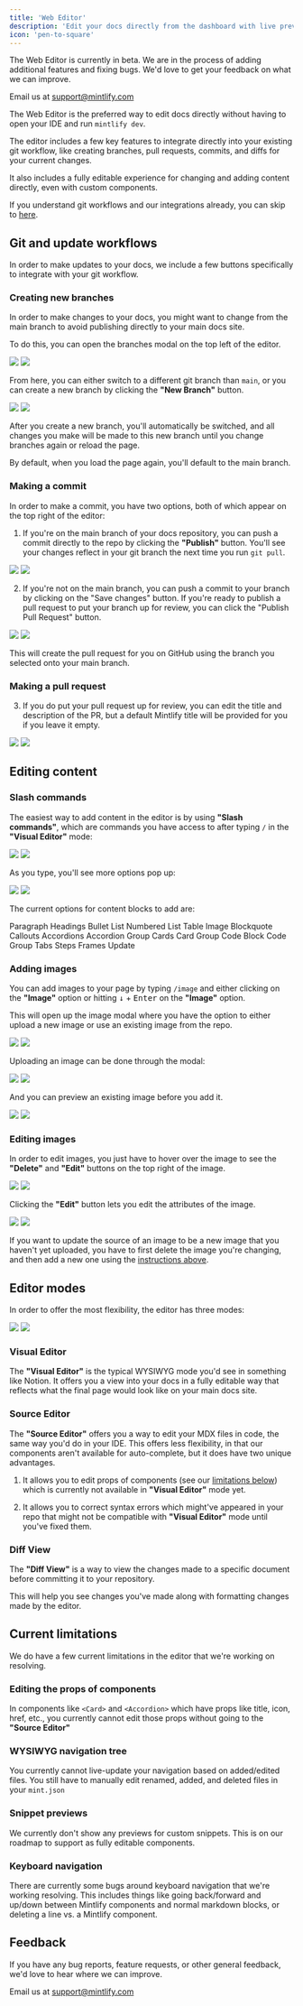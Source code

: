 ```yaml
---
title: 'Web Editor'
description: 'Edit your docs directly from the dashboard with live previews.'
icon: 'pen-to-square'
---
```


<Warning>
  The Web Editor is currently in beta. We are in the process of adding additional
  features and fixing bugs. We'd love to get your feedback on what we can improve.

  Email us at [support@mintlify.com](mailto:support@mintlify.com)
</Warning>

The Web Editor is the preferred way to edit docs directly without having to open
your IDE and run `mintlify dev`.

The editor includes a few key features to integrate directly into your existing
git workflow, like creating branches, pull requests, commits, and diffs for your
current changes.

It also includes a fully editable experience for changing and adding content directly,
even with custom components.

If you understand git workflows and our integrations already, you can skip to [here](#editing-content).

## Git and update workflows

In order to make updates to your docs, we include a few buttons specifically to 
integrate with your git workflow.

### Creating new branches

In order to make changes to your docs, you might want to change from the main branch
to avoid publishing directly to your main docs site.

To do this, you can open the branches modal on the top left of the editor.

<Frame>
  <img src="/images/editor/branches-light.png" className="block dark:hidden" />
  <img src="/images/editor/branches-dark.png" className="hidden dark:block" />
</Frame>

From here, you can either switch to a different git branch than `main`, or you can
create a new branch by clicking the **"New Branch"** button.

<Frame>
  <img src="/images/editor/new-branch-light.png" className="block dark:hidden" />
  <img src="/images/editor/new-branch-dark.png" className="hidden dark:block" />
</Frame>

After you create a new branch, you'll automatically be switched, and all changes
you make will be made to this new branch until you change branches again or reload the page.

By default, when you load the page again, you'll default to the main branch.

### Making a commit

In order to make a commit, you have two options, both of which appear on the top
right of the editor:

1. If you're on the main branch of your docs repository, you can push a commit
directly to the repo by clicking the **"Publish"** button. You'll see your changes
reflect in your git branch the next time you run `git pull`.

<Frame>
  <img src="/images/editor/publish-button-light.png" className="block dark:hidden" />
  <img src="/images/editor/publish-button-dark.png" className="hidden dark:block" />
</Frame>

2. If you're not on the main branch, you can push a commit to your branch by clicking
on the "Save changes" button. If you're ready to publish a pull request to put your branch
up for review, you can click the "Publish Pull Request" button.

<Frame>
  <img src="/images/editor/pull-request-button-light.png" className="block dark:hidden" />
  <img src="/images/editor/pull-request-button-dark.png" className="hidden dark:block" />
</Frame>

This will create the pull request for you on GitHub using the branch you selected onto
your main branch.

### Making a pull request

3. If you do put your pull request up for review, you can edit the title and description
of the PR, but a default Mintlify title will be provided for you if you leave it
empty.

<Frame>
  <img src="/images/editor/pr-modal-light.png" className="block dark:hidden" />
  <img src="/images/editor/pr-modal-dark.png" className="hidden dark:block" />
</Frame>

## Editing content

### Slash commands

The easiest way to add content in the editor is by using **"Slash commands"**, which are
commands you have access to after typing `/` in the **"Visual Editor"** mode:

<Frame>
  <img src="/images/editor/slash-commands-light.png" className="block dark:hidden" />
  <img src="/images/editor/slash-commands-dark.png" className="hidden dark:block" />
</Frame>

As you type, you'll see more options pop up:

<Frame caption="Command filtering">
  <img src="/images/editor/slash-commands-text-light.png" className="block dark:hidden" />
  <img src="/images/editor/slash-commands-text-dark.png" className="hidden dark:block" />
</Frame>

The current options for content blocks to add are:

<AccordionGroup>
  <Accordion title="Standard markdown blocks">
    <CardGroup cols={3}>
      <Card icon="paragraph">Paragraph</Card>
      <Card icon="heading">Headings</Card>
      <Card icon="list-ul">Bullet List</Card>
      <Card icon="list-ol">Numbered List</Card>
      <Card icon="table">Table</Card>
      <Card icon="image">Image</Card>
      <Card icon="block-quote">Blockquote</Card>
    </CardGroup>
  </Accordion>

  <Accordion title="Mintlify components" defaultOpen={true}>
    <CardGroup cols={3}>
      <Card icon="circle-exclamation" href="/content/components/callouts">Callouts</Card>
      <Card icon="square-caret-down" href="/content/components/accordions">Accordions</Card>
      <Card icon="table-rows" href="/content/components/accordion-group">Accordion Group</Card>
      <Card icon="rectangle" href="/content/components/cards">Cards</Card>
      <Card icon="rectangles-mixed" href="/content/components/card-group">Card Group</Card>
      <Card icon="code" href="/content/components/code">Code Block</Card>
      <Card icon="rectangle-code" href="/content/components/code-group">Code Group</Card>
      <Card icon="window-restore" href="/content/components/tabs">Tabs</Card>
      <Card icon="arrow-progress" href="/content/components/steps">Steps</Card>
      <Card icon="frame" href="/content/components/frames">Frames</Card>
      <Card icon="rectangle-history" href="/content/components/update">Update</Card>
    </CardGroup>
  </Accordion>
</AccordionGroup>

### Adding images

You can add images to your page by typing `/image` and either clicking on the **"Image"**
option or hitting <kbd>↓</kbd> + <kbd>Enter</kbd> on the **"Image"** option.

This will open up the image modal where you have the option to either upload a new
image or use an existing image from the repo.

<Frame>
  <img src="/images/editor/images-light.png" className="block dark:hidden" />
  <img src="/images/editor/images-dark.png" className="hidden dark:block" />
</Frame>

Uploading an image can be done through the modal:

<Frame>
  <img src="/images/editor/upload-light.png" className="block dark:hidden" />
  <img src="/images/editor/upload-dark.png" className="hidden dark:block" />
</Frame>

And you can preview an existing image before you add it.

<Frame>
  <img src="/images/editor/image-preview-light.png" className="block dark:hidden" />
  <img src="/images/editor/image-preview-dark.png" className="hidden dark:block" />
</Frame>

### Editing images

In order to edit images, you just have to hover over the image to see the **"Delete"**
and **"Edit"** buttons on the top right of the image.

<Frame>
  <img src="/images/editor/edit-image-light.png" className="block dark:hidden" />
  <img src="/images/editor/edit-image-dark.png" className="hidden dark:block" />
</Frame>

Clicking the **"Edit"** button lets you edit the attributes of the image.

<Frame>
  <img src="/images/editor/image-form-light.png" className="block dark:hidden" />
  <img src="/images/editor/image-form-dark.png" className="hidden dark:block" />
</Frame>

If you want to update the source of an image to be a new image that you haven't yet
uploaded, you have to first delete the image you're changing, and then add a new one
using the [instructions above](#adding-images).

## Editor modes

In order to offer the most flexibility, the editor has three modes:

<Frame caption="View mode toggle">
  <img src="/images/editor/mode-toggle-light.png" className="block dark:hidden" />
  <img src="/images/editor/mode-toggle-dark.png" className="hidden dark:block" />
</Frame>

### Visual Editor

The **"Visual Editor"** is the typical WYSIWYG mode you'd see in something like Notion.
It offers you a view into your docs in a fully editable way that reflects what the final
page would look like on your main docs site.

### Source Editor

The **"Source Editor"** offers you a way to edit your MDX files in code, the same way
you'd do in your IDE. This offers less flexibility, in that our components aren't available
for auto-complete, but it does have two unique advantages.

1. It allows you to edit props of components (see our [limitations below](#current-limitations))
which is currently not available in **"Visual Editor"** mode yet.

2. It allows you to correct syntax errors which might've appeared in your repo that
might not be compatible with **"Visual Editor"** mode until you've fixed them.

### Diff View

The **"Diff View"** is a way to view the changes made to a specific document before
committing it to your repository.

This will help you see changes you've made along with formatting changes made by
the editor.

## Current limitations

We do have a few current limitations in the editor that we're working on resolving.

### Editing the props of components

In components like `<Card>` and `<Accordion>` which have props like title, icon,
href, etc., you currently cannot edit those props without going to the **"Source Editor"**

### WYSIWYG navigation tree

You currently cannot live-update your navigation based on added/edited files. You
still have to manually edit renamed, added, and deleted files in your `mint.json`

### Snippet previews

We currently don't show any previews for custom snippets. This is on our roadmap to support
as fully editable components.

### Keyboard navigation

There are currently some bugs around keyboard navigation that we're working resolving.
This includes things like going back/forward and up/down between Mintlify components and normal
markdown blocks, or deleting a line vs. a Mintlify component.

## Feedback

If you have any bug reports, feature requests, or other general feedback, we'd love to hear
where we can improve.

Email us at [support@mintlify.com](mailto:support@mintlify.com)
